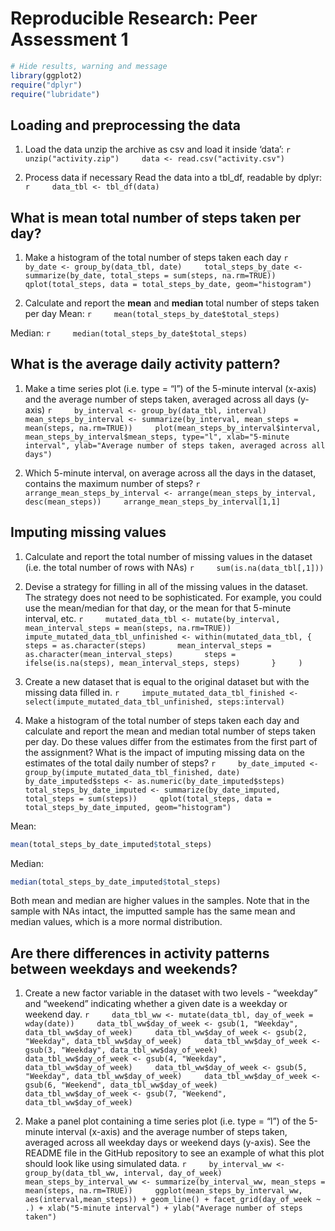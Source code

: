 
# Reproducible Research: Peer Assessment 1

```r
# Hide results, warning and message
library(ggplot2)
require("dplyr")
require("lubridate")
```


##  Loading and preprocessing the data
1. Load the data
unzip the archive as csv and load it inside 'data':
    ```r
    unzip("activity.zip")
    data <- read.csv("activity.csv")
    ```

2. Process data if necessary
Read the data into a tbl_df, readable by dplyr:
    ```r
    data_tbl <- tbl_df(data)
    ```


## What is mean total number of steps taken per day?
1. Make a histogram of the total number of steps taken each day
    ```r
    by_date <- group_by(data_tbl, date)
    total_steps_by_date <- summarize(by_date, total_steps = sum(steps, na.rm=TRUE))
    qplot(total_steps, data = total_steps_by_date, geom="histogram")
    ```

2. Calculate and report the **mean** and **median** total number of steps taken per day
Mean:
    ```r
    mean(total_steps_by_date$total_steps)
    ```

Median:
    ```r
    median(total_steps_by_date$total_steps)
    ```


## What is the average daily activity pattern?
1. Make a time series plot (i.e. type = "l") of the 5-minute interval (x-axis) and the average number of steps taken, averaged across all days (y-axis)
    ```r
    by_interval <- group_by(data_tbl, interval)
    mean_steps_by_interval <- summarize(by_interval, mean_steps = mean(steps, na.rm=TRUE))
    plot(mean_steps_by_interval$interval, mean_steps_by_interval$mean_steps, type="l", xlab="5-minute interval", ylab="Average number of steps taken, averaged across all days")
    ```

2. Which 5-minute interval, on average across all the days in the dataset, contains the maximum number of steps?
    ```r
    arrange_mean_steps_by_interval <- arrange(mean_steps_by_interval, desc(mean_steps))
    arrange_mean_steps_by_interval[1,1]
    ```


## Imputing missing values
1. Calculate and report the total number of missing values in the dataset (i.e. the total number of rows with NAs)
    ```r
    sum(is.na(data_tbl[,1]))
    ```

2. Devise a strategy for filling in all of the missing values in the dataset. The strategy does not need to be sophisticated. For example, you could use the mean/median for that day, or the mean for that 5-minute interval, etc.
    ```r
    mutated_data_tbl <- mutate(by_interval, mean_interval_steps = mean(steps, na.rm=TRUE))
    impute_mutated_data_tbl_unfinished <- within(mutated_data_tbl, {
      steps = as.character(steps)
      mean_interval_steps = as.character(mean_interval_steps)
      steps = ifelse(is.na(steps), mean_interval_steps, steps)
      }
    )
    ```

3. Create a new dataset that is equal to the original dataset but with the missing data filled in.
    ```r
    impute_mutated_data_tbl_finished <- select(impute_mutated_data_tbl_unfinished, steps:interval)
    ```

4. Make a histogram of the total number of steps taken each day and calculate and report the mean and median total number of steps taken per day. Do these values differ from the estimates from the first part of the assignment? What is the impact of imputing missing data on the estimates of the total daily number of steps?
    ```r
    by_date_imputed <- group_by(impute_mutated_data_tbl_finished, date)
    by_date_imputed$steps <- as.numeric(by_date_imputed$steps)
    total_steps_by_date_imputed <- summarize(by_date_imputed, total_steps = sum(steps))
    qplot(total_steps, data = total_steps_by_date_imputed, geom="histogram")
    ```

Mean:
```r
mean(total_steps_by_date_imputed$total_steps)
```

Median:
```r
median(total_steps_by_date_imputed$total_steps)
```

Both  mean and median are higher values in the samples. Note that in the sample with NAs intact, the imputted sample has the same mean and median values, which is a more normal distribution.



## Are there differences in activity patterns between weekdays and weekends?
1. Create a new factor variable in the dataset with two levels - "weekday" and "weekend" indicating whether a given date is a weekday or weekend day.
    ```r
    data_tbl_ww <- mutate(data_tbl, day_of_week = wday(date))
    data_tbl_ww$day_of_week <- gsub(1, "Weekday", data_tbl_ww$day_of_week)
    data_tbl_ww$day_of_week <- gsub(2, "Weekday", data_tbl_ww$day_of_week)
    data_tbl_ww$day_of_week <- gsub(3, "Weekday", data_tbl_ww$day_of_week)
    data_tbl_ww$day_of_week <- gsub(4, "Weekday", data_tbl_ww$day_of_week)
    data_tbl_ww$day_of_week <- gsub(5, "Weekday", data_tbl_ww$day_of_week)
    data_tbl_ww$day_of_week <- gsub(6, "Weekend", data_tbl_ww$day_of_week)
    data_tbl_ww$day_of_week <- gsub(7, "Weekend", data_tbl_ww$day_of_week)
    ```

2. Make a panel plot containing a time series plot (i.e. type = "l") of the 5-minute interval (x-axis) and the average number of steps taken, averaged across all weekday days or weekend days (y-axis). See the README file in the GitHub repository to see an example of what this plot should look like using simulated data.
    ```r
    by_interval_ww <- group_by(data_tbl_ww, interval, day_of_week)
    mean_steps_by_interval_ww <- summarize(by_interval_ww, mean_steps = mean(steps, na.rm=TRUE))
    ggplot(mean_steps_by_interval_ww, aes(interval,mean_steps)) + geom_line() + facet_grid(day_of_week ~ .) + xlab("5-minute interval") + ylab("Average number of steps taken")
    ```


